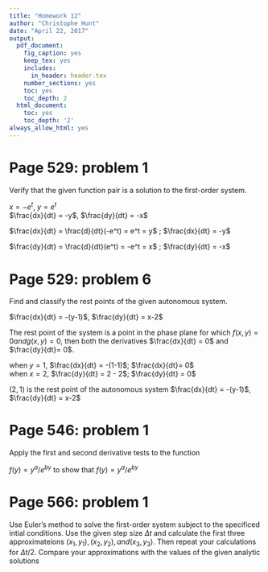```yaml
---
title: "Homework 12"
author: "Christophe Hunt"
date: "April 22, 2017"
output:
  pdf_document:
    fig_caption: yes
    keep_tex: yes
    includes:
      in_header: header.tex
    number_sections: yes
    toc: yes
    toc_depth: 2
  html_document:
    toc: yes
    toc_depth: '2'
always_allow_html: yes
---
```


\newpage

# Page 529: problem 1

Verify that the given function pair is a solution to the first-order system. 

$x = -e^t$, $y = e^t$       
$\frac{dx}{dt} = -y$, $\frac{dy}{dt} = -x$      

$\frac{dx}{dt} = \frac{d}{dt}(-e^t) = e^t = y$ ; $\frac{dx}{dt} = -y$   

$\frac{dy}{dt} = \frac{d}{dt}(e^t) = -e^t = x$ ; $\frac{dy}{dt} = -x$   

\newpage

# Page 529: problem 6

Find and classify the rest points of the given autonomous system. 

$\frac{dx}{dt} = -(y-1)$, $\frac{dy}{dt} = x-2$

The rest point of the system is a point in the phase plane for which $f(x,y) = 0 and g(x,y) = 0$, then both the derivatives $\frac{dx}{dt} = 0$ and $\frac{dy}{dt}= 0$. 

when $y = 1$, $\frac{dx}{dt} = -(1-1)$; $\frac{dx}{dt}= 0$    
when $x = 2$, $\frac{dy}{dt} = 2 - 2$; $\frac{dy}{dt} = 0$   

$(2,1)$ is the rest point of the autonomous system $\frac{dx}{dt} = -(y-1)$, $\frac{dy}{dt} = x-2$   

# Page 546: problem 1

Apply the first and second derivative tests to the function 

$f(y) = y^a/e^{by}$ to show that $f(y) = y^a/e^{by}$


# Page 566: problem 1

Use Euler's method to solve the first-order system subject to the specificed intial conditions. Use the given step size $\Delta{t}$ and calculate the first three approximateions $(x_1, y_1), (x_2, y_2), and (x_3, y_3)$. Then repeat your calculations for $\Delta t/2$. Compare your approximations with the values of the given analytic solutions

